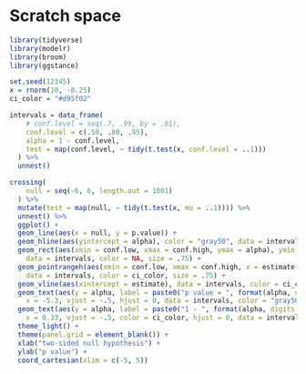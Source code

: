 # Scratch space {-}

```r
library(tidyverse)
library(modelr)
library(broom)
library(ggstance)
```

```r
set.seed(12345)
x = rnorm(10, -0.25)
ci_color = "#d95f02"

intervals = data_frame(
    # conf.level = seq(.7, .99, by = .01),
    conf.level = c(.50, .80, .95),
    alpha = 1 - conf.level,
    test = map(conf.level, ~ tidy(t.test(x, conf.level = ..1)))
  ) %>%
  unnest()

crossing(
    null = seq(-6, 6, length.out = 1001)
  ) %>%
  mutate(test = map(null, ~ tidy(t.test(x, mu = ..1)))) %>%
  unnest() %>%
  ggplot() +
  geom_line(aes(x = null, y = p.value)) +
  geom_hline(aes(yintercept = alpha), color = "gray50", data = intervals, linetype = "dotted") +
  geom_rect(aes(xmin = conf.low, xmax = conf.high, ymax = alpha), ymin = -1, fill = ci_color, alpha = .1,
    data = intervals, color = NA, size = .75) +
  geom_pointrangeh(aes(xmin = conf.low, xmax = conf.high, x = estimate, y = alpha), 
    data = intervals, color = ci_color, size = .75) +
  geom_vline(aes(xintercept = estimate), data = intervals, color = ci_color, linetype = "dotted") +
  geom_text(aes(y = alpha, label = paste0("p value = ", format(alpha, digits = 2, nsmall = 2))),
    x = -5.3, vjust = -.5, hjust = 0, data = intervals, color = "gray50") +
  geom_text(aes(y = alpha, label = paste0("1 - ", format(alpha, digits = 2, nsmall = 2), " = ", round((1 - alpha) * 100), "% CI")),
    x = 0.33, vjust = -.5, color = ci_color, hjust = 0, data = intervals) +
  theme_light() +
  theme(panel.grid = element_blank()) +
  xlab("two-sided null hypothesis") +
  ylab("p value") +
  coord_cartesian(xlim = c(-5, 5))
```

